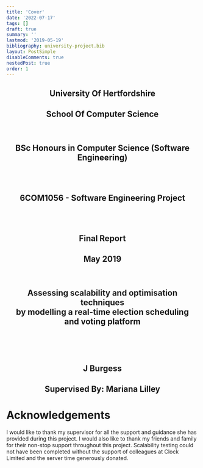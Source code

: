 ```yaml
---
title: 'Cover'
date: '2022-07-17'
tags: []
draft: true
summary: ''
lastmod: '2019-05-19'
bibliography: university-project.bib
layout: PostSimple
disableComments: true
nestedPost: true
order: 1
---
```


<center>
  <h2>University Of Hertfordshire</h2>
  <h2>School Of Computer Science</h2>
  <br />
  <h2>BSc Honours in Computer Science (Software Engineering)</h2>
  <br />
  <br />
  <h2>6COM1056 - Software Engineering Project</h2>
  <br />
  <br />
  <h2>Final Report</h2>
  <h2>May 2019</h2>
  <br />
  <h2>
    Assessing scalability and optimisation techniques <br />
    by modelling a real-time election scheduling <br />
    and voting platform
  </h2>
  <br />
  <br />
  <br />
  <h2>J Burgess</h2>
  <h2>Supervised By: Mariana Lilley</h2>
</center>

# Acknowledgements

I would like to thank my supervisor for all the support and guidance she has provided during this project. I would also like to thank my friends and family for their non-stop support throughout this project. Scalability testing could not have been completed without the support of colleagues at Clock Limited and the server time generously donated.
